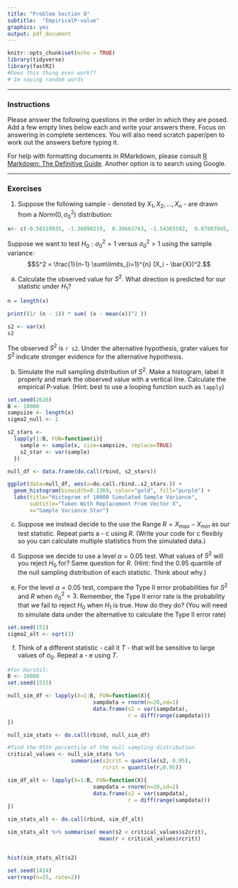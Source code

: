 ```yaml
---
title: "Problem Section 8"
subtitle:  "EmpiricalP-value"
graphics: yes
output: pdf_document
---
```


```r
knitr::opts_chunk$set(echo = TRUE)
library(tidyverse)
library(fastR2)
#Does this thing even work??
# Im saying random words
```

* * * 
### Instructions

Please answer the following questions in the order in which they are posed. Add a few empty lines below each and write your answers there. Focus on answering in complete sentences. You will also need scratch paper/pen to work out the answers before typing it.

For help with formatting documents in RMarkdown, please consult [R Markdown: The Definitive Guide](https://bookdown.org/yihui/rmarkdown/). Another option is to search using Google. 

* * *

### Exercises 

1. Suppose the following sample - denoted by $X_1,X_2,\dots,X_n$ - are drawn from a $Norm(0, \sigma^2_0)$ distribution:
```r
x<- c(-0.58319935, -1.36090219,  0.38663763, -1.54365592,  0.87083945, -0.69187830, 0.45898841, -2.82556635,  0.01777137, -0.62753863 , 0.54611381, -1.39731591, -1.72584231,  0.91371529,  0.18096064, -0.53063107, -0.76604739, -1.97107704, 0.56394712,  1.13707563)
```

Suppose we want to test $H_0: \sigma^2_0 = 1$ versus $\sigma^2_0 > 1$ using the sample variance:
$$S^2 = \frac{1}{n-1} \sum\limits_{i=1}^{n} (X_i - \bar{X})^2.$$

a. Calculate the observed value for $S^2$. What direction is predicted for our statistic under $H_1$?

```r
n = length(x)

print((1/ (n - 1)) * sum( (x - mean(x))^2 ))

s2 <- var(x)
s2
```

The observed $S^2$ is `r s2`. Under the alternative hypothesis, grater values for $S^2$ indicate stronger evidence for the alternative hypothesis.

b. Simulate the null sampling distribution of $S^2$. Make a histogram, label it properly and mark the observed value with a vertical line. Calculate the empirical P-value.  (Hint: best to use a looping function such as `lapply`)

```r
set.seed(2626)
B <- 10000
sampsize <- length(x)
sigma2_null <- 1

s2_stars <-
  lapply(1:B, FUN=function(i){
    sample <- sample(x, size=sampsize, replace=TRUE)
    s2_star <- var(sample)
  })

null_df <- data.frame(do.call(rbind, s2_stars))

ggplot(data=null_df, aes(x=do.call.rbind..s2_stars.)) +
  geom_histogram(binwidth=0.1369, color="gold", fill="purple") +
  labs(title="Histogram of 10000 Simulated Sample Variance",
       subtitle="Taken With Replacement From Vector X",
       x="Sample Variance Star")
```

c. Suppose we instead decide to the use the Range $R = X_{max} - X_{min}$ as our test statistic. Repeat parts a - c using $R$. (Write your code for c flexibly so you can calculate multiple statistics from the simulated data.)

d. Suppose we decide to use a level $\alpha=0.05$ test. What values of $S^2$ will you reject $H_0$ for? Same question for $R$. (Hint: find the 0.95 quantile of the null sampling distribution of each statistic. Think about why.) 

e. For the level $\alpha = 0.05$ test, compare the Type II error probabilities for $S^2$ and $R$ when $\sigma^2_0 = 3$. Remember, the Type II error rate is the probability that we fail to reject $H_0$ when $H_1$ is true. How do they do?   (You will need to simulate data under the alternative to calculate the Type II error rate)

```r
set.seed(151)
sigma2_alt <- sqrt(3)

```
f. Think of a different statistic - call it $T$ - that will be sensitive to large values of $\sigma_0$. Repeat a - e using $T$. 
 



```r
#for Harshil: 
B <- 10000 
set.seed(1515)

null_sim_df <- lapply(X=1:B, FUN=function(X){
                           sampdata = rnorm(n=20,sd=1)
                           data.frame(s2 = var(sampdata), 
                                      r = diff(range(sampdata)))
})

null_sim_stats <- do.call(rbind, null_sim_df)

#find the 95th percentile of the null sampling distribution
critical_values <- null_sim_stats %>% 
                    summarise(s2crit = quantile(s2, 0.95),
                              rcrit = quantile(r,0.95))

sim_df_alt <- lapply(X=1:B, FUN=function(X){
                           sampdata = rnorm(n=20,sd=2)
                           data.frame(s2 = var(sampdata), 
                                      r = diff(range(sampdata)))
})

sim_stats_alt <- do.call(rbind, sim_df_alt)

sim_stats_alt %>% summarise( mean(s2 < critical_values$s2crit),
                             mean(r < critical_values$rcrit))


hist(sim_stats_alt$s2)

```
```r
set.seed(1414)
var(rexp(n=25, rate=2))
```


